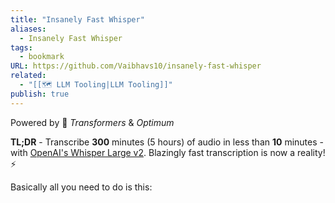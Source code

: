 ```yaml
---
title: "Insanely Fast Whisper"
aliases:
  - Insanely Fast Whisper
tags:
  - bookmark
URL: https://github.com/Vaibhavs10/insanely-fast-whisper
related:
  - "[[🗺️ LLM Tooling|LLM Tooling]]"
publish: true
---
```





Powered by 🤗 _Transformers_ & _Optimum_

**TL;DR** - Transcribe **300** minutes (5 hours) of audio in less than **10** minutes - with [OpenAI's Whisper Large v2](https://huggingface.co/openai/whisper-large-v2). Blazingly fast transcription is now a reality!⚡️

Basically all you need to do is this: